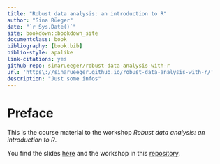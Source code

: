```yaml
--- 
title: "Robust data analysis: an introduction to R"
author: "Sina Rüeger"
date: "`r Sys.Date()`"
site: bookdown::bookdown_site
documentclass: book
bibliography: [book.bib]
biblio-style: apalike
link-citations: yes
github-repo: sinarueeger/robust-data-analysis-with-r
url: 'https\://sinarueeger.github.io/robust-data-analysis-with-r/'
description: "Just some infos"
---
```


# Preface {-}

This is the course material to the workshop _Robust data analysis: an introduction to R_. 

You find the slides [here](https://sinarueeger.github.io/robust-data-analysis-with-r/slides.html) and the workshop in this [repository](https://github.com/sinarueeger/robust-data-analysis-with-r).


